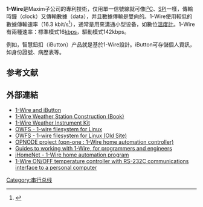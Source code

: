 {{refimprove|time=2016-08-23T22:07:59+00:00}}
{{NoteTA
|G1=IT
}}
'''1-Wire'''是Maxim子公司{{le|達拉斯半導體|Dallas Semiconductor}}的專利技術，仅用單一信號線就可像[[I2C|I²C]]、[[序列周邊介面|SPI]]一樣，傳輸時鐘（clock）又傳輸數據（data），并且數據傳輸是雙向的。1-Wire使用較低的數據傳輸速率（16.3 kbit/s<ref>{{Cite web|url=https://www.maximintegrated.com/en/design/technical-documents/app-notes/7/74.html|title=Reading and Writing 1-Wire® Devices Through Serial Interfaces - Application Note - Maxim|website=Maxim Integrated|language=en-US|access-date=2018-11-16|archive-date=2022-01-21|archive-url=https://web.archive.org/web/20220121021051/https://www.maximintegrated.com/en/design/technical-documents/app-notes/7/74.html}}</ref>），通常是用來溝通小型设备，如數位[[溫度計|溫度計]]。1-Wire有兩種速率：標準模式16[[kbps|kbps]]，驅動模式142kbps。

例如，智慧鈕扣（iButton）产品就是基於1-Wire設計。iButton可存儲個人資訊，如身份證號、病歷表等。

==参考文献==
{{reflist}}

== 外部連結 ==
*[https://www.maximintegrated.com/en/products/ibutton-one-wire.html 1-Wire and iButton]{{Wayback|url=https://www.maximintegrated.com/en/products/ibutton-one-wire.html |date=20201010182017 }}
*[https://web.archive.org/web/20170920081823/http://weathertoys.net/ 1-Wire Weather Station Construction (Book)]
*[https://web.archive.org/web/20080613030926/http://www.aagelectronica.com/aag/index.html 1-Wire Weather Instrument Kit]
*[http://www.owfs.org/ OWFS - 1-wire filesystem for Linux]{{Wayback|url=http://www.owfs.org/ |date=20080705084621 }}
*[http://owfs.sourceforge.net/ OWFS - 1-wire filesystem for Linux (Old Site)]{{Wayback|url=http://owfs.sourceforge.net/ |date=20071017055346 }}
*[https://web.archive.org/web/20070430071556/http://www.opnode.org/ OPNODE project (opn-one : 1-Wire home automation controller)]
*[http://sheepdogguides.com/dst1main.htm Guides to working with 1-Wire, for programmers and engineers]{{Wayback|url=http://sheepdogguides.com/dst1main.htm |date=20080612144725 }}
*[http://jhomenet.sourceforge.net/ jHomeNet - 1-Wire home automation program]{{Wayback|url=http://jhomenet.sourceforge.net/ |date=20080512080223 }}
*[http://www.1wire.info/ 1-Wire ON/OFF temperature controller with RS-232C communications interface to a personal computer ]{{Wayback|url=http://www.1wire.info/ |date=20171221051830 }}

[[Category:串行总线|Category:串行总线]]

{{Computer-bus}}

{{自動化通訊協定}}